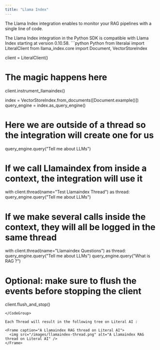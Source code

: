 ```yaml
---
title: "Llama Index"
---
```


The Llama Index integration enables to monitor your RAG pipelines with a single line of code.

<Warning>
  The Llama Index integration in the Python SDK is compatible with Llama Index starting at version 0.10.58.
</Warning>

<CodeGroup>
```python Python
from literalai import LiteralClient
from llama_index.core import Document, VectorStoreIndex

client = LiteralClient()
# The magic happens here
client.instrument_llamaindex()

index = VectorStoreIndex.from_documents([Document.example()])
query_engine = index.as_query_engine()

# Here we are outside of a thread so the integration will create one for us
query_engine.query("Tell me about LLMs")

# If we call Llamaindex from inside a context, the integration will use it
with client.thread(name="Test Llamaindex Thread") as thread:
    query_engine.query("Tell me about LLMs")

# If we make several calls inside the context, they will all be logged in the same thread
with client.thread(name="Llamaindex Questions") as thread:
    query_engine.query("Tell me about LLMs")
    query_engine.query("What is RAG ?")

# Optional: make sure to flush the events before stopping the client
client.flush_and_stop()

```
</CodeGroup>

Each Thread will result in the following tree on Literal AI :

<Frame caption="A Llamaindex RAG thread on Literal AI">
  <img src="/images/llamaindex-thread.png" alt="A Llamaindex RAG thread on Literal AI" />
</Frame>
